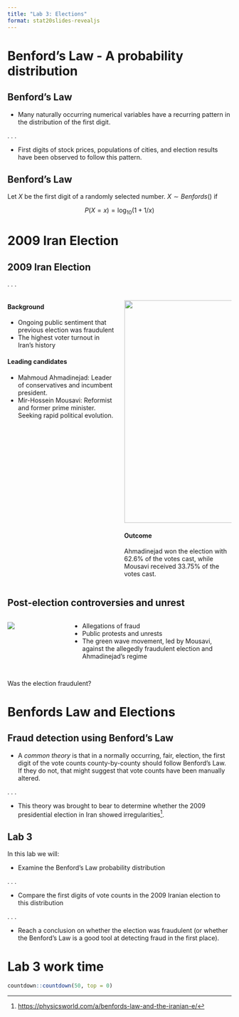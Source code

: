 ```yaml
---
title: "Lab 3: Elections"
format: stat20slides-revealjs
---
```


# Benford's Law - A probability distribution

## Benford's Law

-   Many naturally occurring numerical variables have a recurring pattern in the distribution of the first digit.

. . . 

-   First digits of stock prices, populations of cities, and election results have been observed to follow this pattern.


## Benford's Law

Let $X$ be the first digit of a randomly selected number. $X \sim Benfords()$ if

$$P(X = x) = \log_{10}\left(1 + 1/x \right)$$


# 2009 Iran Election

## 2009 Iran Election

. . .

::::columns

:::{.column width="50%"}
#### Background

- Ongoing public sentiment that previous election was fraudulent
- The highest voter turnout in Iran's history

:::{.fragment}
#### Leading candidates

- Mahmoud Ahmadinejad: Leader of conservatives and incumbent president.
- Mir-Hossein Mousavi: Reformist and former prime minister. Seeking rapid political evolution.
:::
:::

:::{.column width="50%" .fragment}


![](images/iran-pols.png){width="500" fig-align="center"}

:::{.fragment}
#### Outcome

Ahmadinejad won the election with 62.6% of the votes cast, while Mousavi received 33.75% of the votes cast.
:::
:::
::::


## Post-election controversies and unrest

::::columns
:::{.column width="50%}

![](images/iran_green3.jpg)

:::

:::{.column width="50%"}
- Allegations of fraud
- Public protests and unrests
- The green wave movement, led by Mousavi, against the allegedly fraudulent election and Ahmadinejad's regime
:::
::::

##

:::{.bigadage}
Was the election fraudulent?
:::

<!--

# Benford's Law

## 

:::poll
What is the distribution of city/town populations in all cities and towns in California?
:::

. . .

##

:::poll
What is the distribution of the **first digit** of city/town populations in all cities and towns in California?
:::


:::notes

(these extensive notes were the instructions to TAs when facilitating this spring 2022)

This first component can be done either during Berkeley time or at the start of class along with students. It depends on how long you expect the rest of the lesson to take and what you'd like to emphasize:
[Write on the board the two "fundamental" distributions that we've covered so far: the Binomial and the Bernoulli. {{< var site-url >}}lectures/14/binomial.html#/bernoulli-distributionl will give you a sense of the notation and layout that's used. Best to replicate each element of these slides, including the plots.] 

It's reasonable to ask students to close their laptops for the first part of class.

Ask students for a guess or two at the population of Berkeley.  Write on board then go to Wikipedia and get the true answer and correct the one(s) on the board. From there, follows links through Wikipedia to other towns and cities in California, building up a list of 10 city names and their populations (randomly picking a few of these links is a good method: https://en.wikipedia.org/wiki/Category:Incorporated_cities_and_towns_in_California). Structure this on the board as a data frame with two columns: city and population, and 10 rows.

Ask students to sketch the distribution of two variables:
1. What they expect the population variable to look like were they to collect the population of all the cities and towns in California.
2. The distribution of the value of the first digit in the population counts of all of these town.
This is probably best done think-pair share: give a couple minutes to for them to sketch silently, then ask them to share with a neighbor, then ask a pair to describe their distributions as you draw it on the board.

Probing questions:
1. Where does this variable sit in the Data Taxonomy?
2. What is the range of possible values this variable can take?
3. What geometry will you use?
4. What shape/modality/center/spread would you expect to see?
5. What labels belong on the axes?
6. What is a good title for this plot?

The first should be a histogram or density plot (boxplot is meh) that is heavily right skewed. The second should be a barchart on the integers 1-9, each one having decreasing probabilities.

Write out Benford's Law in a similar way to the other named distributions and describe it as a distribution that we're going to try to use to describe vote counts. Start the calculation of E and V of Benford's Law just so that students can see what goes into each term of those sums (I'm actually not sure what the base_10 Benfords E and V are).

:::
-->

<!--

```r
#| echo: false
#| eval: true
#| fig-align: center
library(tidyverse)
benfords <- data.frame(first_digit = seq(1, 9)) %>%
  mutate(prob = log10(1 + 1/first_digit))
ggplot(benfords, aes(x = first_digit, y = prob)) +
  geom_col(fill = "gold") +
  scale_x_discrete(limits = 1:9) +
  theme_bw(base_size = 20)
```

-->

# Benfords Law and Elections

## Fraud detection using Benford's Law


-   A *common theory* is that in a normally occurring, fair, election, the first digit of the vote counts county-by-county should follow Benford's Law. If they do not, that might suggest that vote counts have been manually altered.

. . . 

-   This theory was brought to bear to determine whether the 2009 presidential election in Iran showed irregularities[^iran].

[^iran]: <https://physicsworld.com/a/benfords-law-and-the-iranian-e/>

## Lab 3

In this lab we will:

-   Examine the Benford's Law probability distribution

. . . 

-   Compare the first digits of vote counts in the 2009 Iranian election to this distribution

. . . 

-   Reach a conclusion on whether the election was fraudulent (or whether the Benford's Law is a good tool at detecting fraud in the first place). 

<!--

# R

## `get_first()`

## `slice_sample()`

## `pull()`

# US Elections Data

## GitHub 

Statisticians, scientists, and engineers work on projects that include code, data, figures, and texts. For large-scale or long-run projects, we need a system to track and share everything.

. . .

#### What is Github

- A repository is like an online folder containing code, data, figures, presentations, papers, etc.
- A public repository allow everyone to access and download its content.

. . .

#### Examples

- The `stat20data` package has its code and data stored on GitHub [here](https://github.com/stat20/stat20data)
- The OpenElections project


## The OpenElections Project

::::{.columns}
:::{.column width="50%"}
![](images/OpenElections.png)
:::

:::{.column width="50%"}

- Tracks official election results in every state of the US.
- Shares the data via GitHub.
- Can download data as CSV files.

:::
::::

## Access OpenElections data

Data from GitHub or other websites can be loaded into R like this:

```r
#| echo: true
#| eval: false
data_frame <- read_csv("web link to raw data")
```


. . .

So where to find the link to the raw data? 


:::notes
- Open the OpenElections GitHub
- Repositories on the first page could be overwhelming for first-time git users. You may point out they are not different from folders in our laptops but allow people to make updates remotely.
- Under the Repositories session, open one of the folders named openelections-data-state.
- Go to the 2020 folder. Some states may include several election results (Texas includes both general and primary elections). Find and open a csv file with "general_precinct". Click the button that says “Raw” at the top right of the data frame on GitHub or click the link that says “View Raw Data”.
- This may be the first time for some students to see a raw csv file. You may point out that each pair of commas creates a cell, and each header corresponds to one comma-separated field although they might not appear aligned on the raw data.
- Copy the url of the raw data page. In RStudio, demonstrate using read_csv() to load the data frame and save it to an object. 
- Visually inspect the data frame and go over the data taxonomy (unit of observation, dimension, type of variable, etc.). It may be worth showing data from two different states, which might use different fields and formats. For instance, North Carolina includes the names of both the candidate and the running mate under the candidate field. Student will adjust their code based on each state's data set.
:::

-->

# Lab 3 work time

```r
countdown::countdown(50, top = 0)
```
